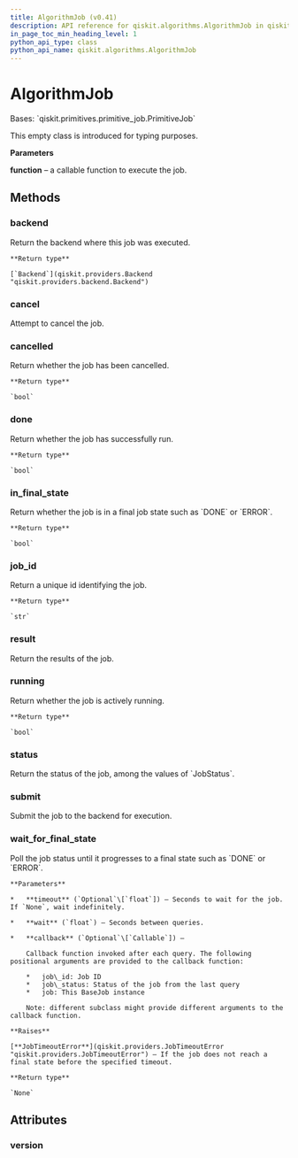 ```yaml
---
title: AlgorithmJob (v0.41)
description: API reference for qiskit.algorithms.AlgorithmJob in qiskit v0.41
in_page_toc_min_heading_level: 1
python_api_type: class
python_api_name: qiskit.algorithms.AlgorithmJob
---
```


# AlgorithmJob

<Class id="qiskit.algorithms.AlgorithmJob" isDedicatedPage={true} github="https://github.com/qiskit/qiskit/tree/stable/0.23/qiskit/algorithms/algorithm_job.py" signature="AlgorithmJob(function, *args, **kwargs)" modifiers="class">
  Bases: `qiskit.primitives.primitive_job.PrimitiveJob`

  This empty class is introduced for typing purposes.

  **Parameters**

  **function** – a callable function to execute the job.

  ## Methods

  <span id="qiskit-algorithms-algorithmjob-backend" />

  ### backend

  <Function id="qiskit.algorithms.AlgorithmJob.backend" signature="AlgorithmJob.backend()">
    Return the backend where this job was executed.

    **Return type**

    [`Backend`](qiskit.providers.Backend "qiskit.providers.backend.Backend")
  </Function>

  <span id="qiskit-algorithms-algorithmjob-cancel" />

  ### cancel

  <Function id="qiskit.algorithms.AlgorithmJob.cancel" signature="AlgorithmJob.cancel()">
    Attempt to cancel the job.
  </Function>

  <span id="qiskit-algorithms-algorithmjob-cancelled" />

  ### cancelled

  <Function id="qiskit.algorithms.AlgorithmJob.cancelled" signature="AlgorithmJob.cancelled()">
    Return whether the job has been cancelled.

    **Return type**

    `bool`
  </Function>

  <span id="qiskit-algorithms-algorithmjob-done" />

  ### done

  <Function id="qiskit.algorithms.AlgorithmJob.done" signature="AlgorithmJob.done()">
    Return whether the job has successfully run.

    **Return type**

    `bool`
  </Function>

  <span id="qiskit-algorithms-algorithmjob-in-final-state" />

  ### in\_final\_state

  <Function id="qiskit.algorithms.AlgorithmJob.in_final_state" signature="AlgorithmJob.in_final_state()">
    Return whether the job is in a final job state such as `DONE` or `ERROR`.

    **Return type**

    `bool`
  </Function>

  <span id="qiskit-algorithms-algorithmjob-job-id" />

  ### job\_id

  <Function id="qiskit.algorithms.AlgorithmJob.job_id" signature="AlgorithmJob.job_id()">
    Return a unique id identifying the job.

    **Return type**

    `str`
  </Function>

  <span id="qiskit-algorithms-algorithmjob-result" />

  ### result

  <Function id="qiskit.algorithms.AlgorithmJob.result" signature="AlgorithmJob.result()">
    Return the results of the job.
  </Function>

  <span id="qiskit-algorithms-algorithmjob-running" />

  ### running

  <Function id="qiskit.algorithms.AlgorithmJob.running" signature="AlgorithmJob.running()">
    Return whether the job is actively running.

    **Return type**

    `bool`
  </Function>

  <span id="qiskit-algorithms-algorithmjob-status" />

  ### status

  <Function id="qiskit.algorithms.AlgorithmJob.status" signature="AlgorithmJob.status()">
    Return the status of the job, among the values of `JobStatus`.
  </Function>

  <span id="qiskit-algorithms-algorithmjob-submit" />

  ### submit

  <Function id="qiskit.algorithms.AlgorithmJob.submit" signature="AlgorithmJob.submit()">
    Submit the job to the backend for execution.
  </Function>

  <span id="qiskit-algorithms-algorithmjob-wait-for-final-state" />

  ### wait\_for\_final\_state

  <Function id="qiskit.algorithms.AlgorithmJob.wait_for_final_state" signature="AlgorithmJob.wait_for_final_state(timeout=None, wait=5, callback=None)">
    Poll the job status until it progresses to a final state such as `DONE` or `ERROR`.

    **Parameters**

    *   **timeout** (`Optional`\[`float`]) – Seconds to wait for the job. If `None`, wait indefinitely.

    *   **wait** (`float`) – Seconds between queries.

    *   **callback** (`Optional`\[`Callable`]) –

        Callback function invoked after each query. The following positional arguments are provided to the callback function:

        *   job\_id: Job ID
        *   job\_status: Status of the job from the last query
        *   job: This BaseJob instance

        Note: different subclass might provide different arguments to the callback function.

    **Raises**

    [**JobTimeoutError**](qiskit.providers.JobTimeoutError "qiskit.providers.JobTimeoutError") – If the job does not reach a final state before the specified timeout.

    **Return type**

    `None`
  </Function>

  ## Attributes

  ### version

  <Attribute id="qiskit.algorithms.AlgorithmJob.version" attributeValue="1" />
</Class>

